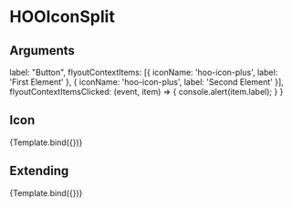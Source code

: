 
<Meta title="Atoms/Buttons/HOOIconSplit" component={HOOIconSplit} />

# HOOIconSplit


## Arguments

<ArgsTable of={HOOIconSplit} />

  label: "Button",
  flyoutContextItems: [{ iconName: 'hoo-icon-plus', label: 'First Element' }, { iconName: 'hoo-icon-plus', label: 'Second Element' }],
  flyoutContextItemsClicked: (event, item) => {
    console.alert(item.label);
  }
}

## Icon
<Canvas>
  <Story 
    name="Icon"
    args = { 
      (function () {
        symset.initSymbols();
        const mergedArgs = JSON.parse(JSON.stringify(DefaultParams));
        mergedArgs["leftIconName"] = "hoo-icon-smile"
        return mergedArgs;
      })()
    }>
    {Template.bind({})}
  </Story>
</Canvas>

## Extending
<Canvas>
  <Story 
    name="Extending"
    args = { 
      (function () {
        const mergedArgs = JSON.parse(JSON.stringify(DefaultParams));
        mergedArgs["leftIconName"] = "hoo-icon-smile";
        mergedArgs["rootElementAttributes"] = { style: { backgroundColor: "red" } };
        return mergedArgs;
      })()
    }>
    {Template.bind({})}
  </Story>
</Canvas>
